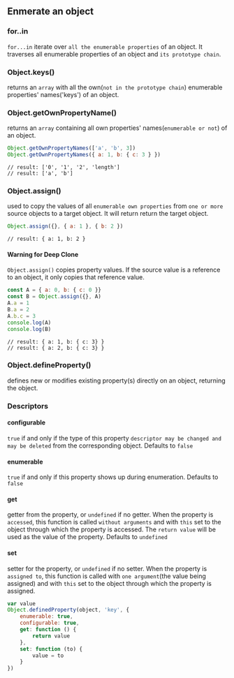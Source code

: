 ## Enmerate an object

### for..in

`for...in` iterate over `all the enumerable properties` of an object.
It traverses all enumerable properties of an object and `its prototype chain`.

### Object.keys()

returns an `array` with all the own(`not in the prototype chain`) enumerable properties' names('keys') of an object.

### Object.getOwnPropertyName()

returns an `array` containing all own properties' names(`enumerable or not`) of an object.

```JavaScript
Object.getOwnPropertyNames(['a', 'b', 3])
Object.getOwnPropertyNames({ a: 1, b: { c: 3 } })
```

```
// result: ['0', '1', '2', 'length']
// result: ['a', 'b']
```

### Object.assign()

used to copy the values of all `enumerable own properties` from `one or more` source objects to a target object.
It will return return the target object.

```JavaScript
Object.assign({}, { a: 1 }, { b: 2 })
```

```
// result: { a: 1, b: 2 }
```

#### Warning for Deep Clone

`Object.assign()` copies property values.
If the source value is a reference to an object, it only copies that reference value.

```JavaScript
const A = { a: 0, b: { c: 0 }}
const B = Object.assign({}, A)
A.a = 1
B.a = 2
A.b.c = 3
console.log(A)
console.log(B)
```

```
// result: { a: 1, b: { c: 3} }
// result: { a: 2, b: { c: 3} }
```

### Object.defineProperty()

defines new or modifies existing property(s) directly on an object, returning the object.

### Descriptors

#### configurable

`true` if and only if the type of this property `descriptor may be changed and may be deleted` from the corresponding object.
Defaults to `false`

#### enumerable

`true` if and only if this property shows up during enumeration.
Defaults to `false`

#### get

getter from the property, or `undefined` if no getter.
When the property is `accessed`, this function is called `without arguments` and with `this` set to the object through which the property is accessed.
The `return value` will be used as the value of the property.
Defaults to `undefined`

#### set

setter for the property, or `undefined` if no setter.
When the property is `assigned to`, this function is called with `one argument`(the value being assigned)
and with `this` set to the object through which the property is assigned.

```JavaScript
var value
Object.definedProperty(object, 'key', {
    enumerable: true,
    configurable: true,
    get: function () {
        return value
    },
    set: function (to) {
        value = to
    }
})
```
